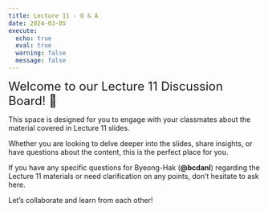 ```yaml
---
title: Lecture 11 - Q & A
date: 2024-03-05
execute: 
  echo: true
  eval: true
  warning: false
  message: false
---
```


<font size = "5">Welcome to our Lecture 11 Discussion Board! 👋 </font>


This space is designed for you to engage with your classmates about the material covered in Lecture 11 slides.

Whether you are looking to delve deeper into the slides, share insights, or have questions about the content, this is the perfect place for you.

If you have any specific questions for Byeong-Hak (**@bcdanl**) regarding the Lecture 11 materials or need clarification on any points, don't hesitate to ask here. 

Let's collaborate and learn from each other!

